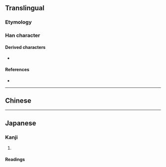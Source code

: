 {{also|欒}}
{{character info/new}}
==Translingual==

===Etymology===
{{Han simp|欒|f=䜌|t=亦}}

===Han character===
{{Han char|rn=75|rad=木|as=06|sn=10|four=|canj=YCD|ids=⿱亦木}}

====Derived characters====
* {{l|mul|[[滦]]}}

====References====
* {{Han ref|kx=0524.130|dkj=14751|dj=0913.010|hdz=21205.030|uh=683E|ud=26686}}

----

==Chinese==
{{zh-see|欒}}

----

==Japanese==
{{ja-kanji forms|栾|欒}}

===Kanji===
{{ja-kanji|grade=|rs=木19|kyu=欒}}

# {{rfdef|ja|sort=木06}}

====Readings====
{{ja-readings
|goon=らん
|kanon=らん
|kun=おうち-<あふち-, ひじき-<ひぢき-, まどか-, まるい-
}}